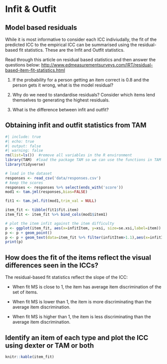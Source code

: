 # Infit & Outfit

## Model based residuals
While it is most informative to consider each ICC indiviudally, the fit of the predicted ICC to the empirical ICC can be summarised using the residual-based fit statistics. These are the Infit and Outfit statistics.

Read through this article on residual based statistics and then answer the questions below:
<http://www.edmeasurementsurveys.com/IRT/residual-based-item-fit-statistics.html>

1. If the probability for a person getting an item correct is 0.8 and the person gets it wrong, what is the model residual?

2. Why do we need to standardise residuals? Consider which items lend themselves to generating the highest residuals.

3. What is the difference between infit and outfit?

## Obtaining infit and outfit statistics from TAM

```r
#| include: true
#| echo: true
#| output: false
#| warning: false
rm(list=ls())  #remove all variables in the R environment
library(TAM)  #load the package TAM so we can use the functions in TAM
library(tidyverse)

# load in the dataset
responses <- read_csv('data/responses.csv')
# keep the scores
responses <- responses %>% select(ends_with('score'))
mod1 <- tam.jml(responses,bias=FALSE)
```

```r


fit1 <- tam.jml.fit(mod1,trim_val = NULL)

item_fit <- tibble(fit1$fit.item)
item_fit <- item_fit %>% bind_cols(mod1$item1)

# plot the item infit against the item difficulty
p <- ggplot(item_fit, aes(x=infitItem, y=xsi, size=se.xsi,label=item))
p <- p + geom_point()
p <- p + geom_text(data=item_fit %>% filter(infitItem>1.1),aes(x=infitItem, y=xsi,label=item,size=4),nudge_y=0.15, nudge_x = -0.005)
print(p)


```

## How does the fit of the items reflect the visual differences seen in the ICCs?

The residual-based fit statistics reflect the slope of the ICC:

*    When fit MS is close to 1, the item has average item discrimination of the set of items.

*    When fit MS is lower than 1, the item is more discriminating than the average item discrimination.

*    When fit MS is higher than 1, the item is less discriminating than the average item discrimination.

## Identify an item of each type and plot the ICC using dexter or TAM or both

```r
knitr::kable(item_fit)
```